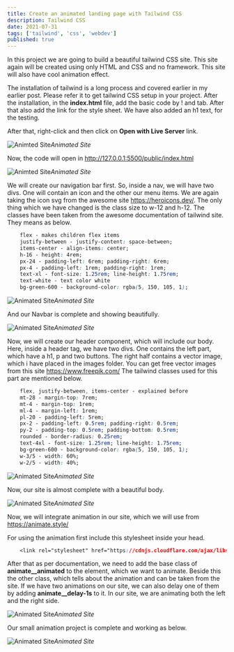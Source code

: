 ```yaml
---
title: Create an animated landing page with Tailwind CSS
description: Tailwind CSS
date: 2021-07-31
tags: ['tailwind', 'css', 'webdev']
published: true
---
```


In this project we are going to build a beautiful tailwind CSS site. This site again will be created using only HTML and CSS and no framework. This site will also have cool animation effect.

The installation of tailwind is a long process and covered earlier in my earlier post. Please refer it to get tailwind CSS setup in your project.
After the installation, in the **index.html** file, add the basic code by ! and tab. After that also add the link for the style sheet. We have also added an h1 text, for the testing.

After that, right-click and then click on **Open with Live Server** link.

![Animted Site](https://res.cloudinary.com/thewebdev/image/upload/v1631955100/Tailwind/Animated%20Landing%20Page%20Using%20Tailwind%20Css/1_gicnx3.png)*Animated Site*

Now, the code will open in http://127.0.0.1:5500/public/index.html

![Animted Site](https://res.cloudinary.com/thewebdev/image/upload/v1631955100/Tailwind/Animated%20Landing%20Page%20Using%20Tailwind%20Css/2_qaavts.png)*Animated Site*

We will create our navigation bar first. So, inside a nav, we will have two divs. One will contain an icon and the other our menu items.
We are again taking the icon svg from the awesome site https://heroicons.dev/. The only thing which we have changed is the class size to w-12 and h-12.
The classes have been taken from the awesome documentation of tailwind site. They means as below.


```css
    flex - makes children flex items
    justify-between - justify-content: space-between;
    items-center - align-items: center;
    h-16 - height: 4rem;
    px-24 - padding-left: 6rem; padding-right: 6rem;
    px-4 - padding-left: 1rem; padding-right: 1rem;
    text-xl - font-size: 1.25rem; line-height: 1.75rem;
    text-white - text color white
    bg-green-600 - background-color: rgba(5, 150, 105, 1);
```


![Animated Site](https://res.cloudinary.com/thewebdev/image/upload/v1631955100/Tailwind/Animated%20Landing%20Page%20Using%20Tailwind%20Css/3_kplqs7.png)*Animated Site*

And our Navbar is complete and showing beautifully.

![Animated Site](https://res.cloudinary.com/thewebdev/image/upload/v1631955100/Tailwind/Animated%20Landing%20Page%20Using%20Tailwind%20Css/4_yifjl4.png)*Animated Site*

Now, we will create our header component, which will include our body. Here, inside a header tag, we have two divs. One contains the left part, which have a h1, p and two buttons.
The right half contains a vector image, which i have placed in the images folder. You can get free vector images from this site https://www.freepik.com/
The tailwind classes used for this part are mentioned below.


```css
    flex, justify-between, items-center - explained before
    mt-28 - margin-top: 7rem;
    mt-4 - margin-top: 1rem;
    ml-4 - margin-left: 1rem;
    pl-20 - padding-left: 5rem;
    px-2 - padding-left: 0.5rem; padding-right: 0.5rem;
    py-2 - padding-top: 0.5rem; padding-bottom: 0.5rem;
    rounded - border-radius: 0.25rem;
    text-4xl - font-size: 1.25rem; line-height: 1.75rem;
    bg-green-600 - background-color: rgba(5, 150, 105, 1);
    w-3/5 - width: 60%;
    w-2/5 - width: 40%;
```


![Animated Site](https://res.cloudinary.com/thewebdev/image/upload/v1631955100/Tailwind/Animated%20Landing%20Page%20Using%20Tailwind%20Css/5_dvdgvx.png)*Animated Site*

Now, our site is almost complete with a beautiful body.

![Animated Site](https://res.cloudinary.com/thewebdev/image/upload/v1631955100/Tailwind/Animated%20Landing%20Page%20Using%20Tailwind%20Css/6_p40gyz.png)*Animated Site*

Now, we will integrate animation in our site, which we will use from https://animate.style/

For using the animation first include this stylesheet inside your head.


```css
    <link rel="stylesheet" href="https://cdnjs.cloudflare.com/ajax/libs/animate.css/4.1.1/animate.min.css" />
```


After that as per documentation, we need to add the base class of **animate__animated** to the element, which we want to animate. Beside this the other class, which tells about the animation and can be taken from the site.
If we have two animations on our site, we can also delay one of them by adding **animate__delay-1s** to it.
In our site, we are animating both the left and the right side.

![Animated Site](https://res.cloudinary.com/thewebdev/image/upload/v1631955099/Tailwind/Animated%20Landing%20Page%20Using%20Tailwind%20Css/7_ofvbot.png)*Animated Site*

Our small animation project is complete and working as below.

![Animated Site](https://res.cloudinary.com/thewebdev/image/upload/v1631955100/Tailwind/Animated%20Landing%20Page%20Using%20Tailwind%20Css/8_psbg1y.gif)*Animated Site*
